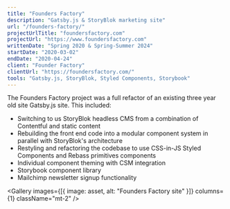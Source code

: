 ```yaml
---
title: "Founders Factory"
description: "Gatsby.js & StoryBlok marketing site"
url: "/founders-factory/"
projectUrlTitle: "foundersfactory.com"
projectUrl: "https://www.foundersfactory.com"
writtenDate: "Spring 2020 & Spring-Summer 2024"
startDate: "2020-03-02"
endDate: "2020-04-24"
client: "Founder Factory"
clientUrl: "https://foundersfactory.com/"
tools: "Gatsby.js, StoryBlok, Styled Components, Storybook"
---
```




The Founders Factory project was a full refactor of an existing three year old site Gatsby.js site. This included:

- Switching to us StoryBlok headless CMS from a combination of Contentful and static content
- Rebuilding the front end code into a modular component system in parallel with StoryBlok's architecture
- Restyling and refactoring the codebase to use CSS-in-JS Styled Components and Rebass primitives components
- Individual component theming with CSM integration
- Storybook component library
- Mailchimp newsletter signup functionality

<Gallery
  images={[{ image: asset, alt: "Founders Factory site" }]}
  columns={1}
  className="mt-2"
/>
